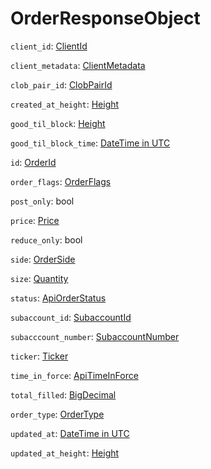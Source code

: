 # OrderResponseObject

`client_id`: [ClientId]

`client_metadata`: [ClientMetadata]

`clob_pair_id`: [ClobPairId]

`created_at_height`: [Height]

`good_til_block`: [Height]

`good_til_block_time`: [DateTime in UTC]

`id`: [OrderId]

`order_flags`: [OrderFlags]

`post_only`: bool

`price`: [Price]

`reduce_only`: bool

`side`: [OrderSide]

`size`: [Quantity]

`status`: [ApiOrderStatus]

`subaccount_id`: [SubaccountId]

`subacccount_number`: [SubaccountNumber]

`ticker`: [Ticker]

`time_in_force`: [ApiTimeInForce]

`total_filled`: [BigDecimal]

`order_type`: [OrderType]

`updated_at`: [DateTime in UTC]

`updated_at_height`: [Height]

[ClientId]: /types/client_id
[ClientMetadata]: /types/client_metadata
[ClobPairId]: /types/clob_pair_id
[Height]: /types/height
[DateTime in UTC]: /types/date_time
[OrderId]: /types/order_id
[OrderFlags]: /types/order_flags
[Price]: /types/price
[OrderSide]: /types/order_side
[Quantity]: /types/quantity
[ApiOrderStatus]: /types/api_order_status
[SubaccountId]: /types/subaccount_id
[SubaccountNumber]: /types/subacccount_number
[Ticker]: /ticker
[ApiTimeInForce]: /types/api_time_in_force
[BigDecimal]: /types/big_decimal
[OrderType]: /types/order_type
[updated_at_height]: /types/height
